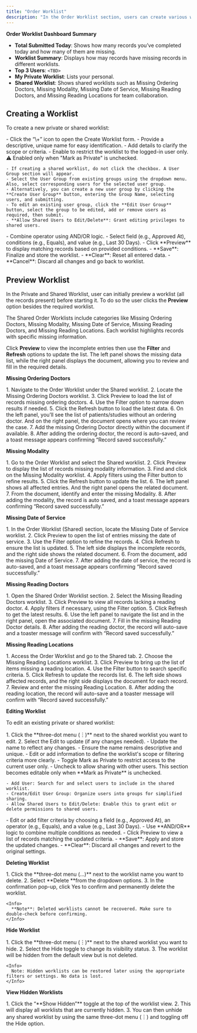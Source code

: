 ```yaml
---
title: "Order Worklist"
description: "In the Order Worklist section, users can create various worklists to track missing order details such as ordering doctors, modalities, date of service (DOS), and more. The Order Worklist Dashboard offers a centralized view of these activities, enabling users to monitor daily performance, access relevant worklists, and view reports based on order status. This helps prioritize tasks and ensures efficient workflow management by addressing incomplete order information."
---
```


**Order Worklist Dashboard Summary**

- **Total Submitted Today**: Shows how many records you’ve completed today and how many of them are missing.
- **Worklist Summary**: Displays how may records have missing records in different worklists.
- **Top 3 Users**: `<TBD>`
- **My Private Worklist**: Lists your personal.
- **Shared Worklist**: Shows shared worklists such as Missing Ordering Doctors, Missing Modality, Missing Date of Service, Missing Reading Doctors, and Missing Reading Locations for team collaboration.

## Creating a Worklist

To create a new private or shared worklist:

<Steps>
  <Step title="Open Create Worklist Form">
    - Click the “\+” icon to open the Create Worklist form.
  </Step>
  <Step title="Enter Worklist Name">
    - Provide a descriptive, unique name for easy identification.
  </Step>
  <Step title="Enter Description (Optional)">
    - Add details to clarify the scope or criteria.
  </Step>
  <Step title="Mark as Private">
    - Enable to restrict the worklist to the logged-in user only.
  </Step>
  <Step title="User Group Configuration (Shared Worklists Only)">
    ⚠️ Enabled only when "Mark as Private" is unchecked.

    - If creating a shared worklist, do not click the checkbox. A User Group section will appear.
    - Select the User Group from existing groups using the dropdown menu. Also, select corresponding users for the selected user group.
    - Alternatively, you can create a new user group by clicking the **Create User Group** button, entering the Group Name, selecting users, and submitting.
    - To edit an existing user group, click the **Edit User Group** button, select the group to be edited, add or remove users as required, then submit.
    - **Allow Shared Users to Edit/Delete**: Grant editing privileges to shared users.
  </Step>
  <Step title="Set Filter Conditions">
    - Combine operator using AND/OR logic.
    - Select field (e.g., Approved At), conditions (e.g., Equals), and value (e.g., Last 30 Days).
  </Step>
  <Step title="Preview Records">
    - Click **Preview** to display matching records based on provided conditions.
  </Step>
  <Step title="Save or Clear">
    - **Save**: Finalize and store the worklist.
    - **Clear**: Reset all entered data.
    - **Cancel**: Discard all changes and go back to worklist.
  </Step>
</Steps>

## Preview Worklist

In the Private and Shared Worklist, user can initially preview a worklist (all the records present) before starting it. To do so the user clicks the **Preview** option besides the required worklist.

The Shared Order Worklists include categories like Missing Ordering Doctors, Missing Modality, Missing Date of Service, Missing Reading Doctors, and Missing Reading Locations. Each worklist highlights records with specific missing information.

Click **Preview** to view the incomplete entries then use the **Filter** and **Refresh** options to update the list. The left panel shows the missing data list, while the right panel displays the document, allowing you to review and fill in the required details.

**Missing Ordering Doctors**

<Steps>
  <Step title="Steps">
    1. Navigate to the Order Worklist under the Shared worklist.
    2. Locate the Missing Ordering Doctors worklist.
    3. Click Preview to load the list of records missing ordering doctors.
    4. Use the Filter option to narrow down results if needed.
    5. Click the Refresh button to load the latest data.
    6. On the left panel, you’ll see the list of patients/studies without an ordering doctor. And on the right panel, the document opens where you can review the case.
    7. Add the missing Ordering Doctor directly within the document if available.
    8. After adding the ordering doctor, the record is auto-saved, and a toast message appears confirming “Record saved successfully.”
  </Step>
</Steps>

**Missing Modality**

<Steps>
  <Step title="Steps">
    1. Go to the Order Worklist and select the Shared worklist.
    2. Click Preview to display the list of records missing modality information.
    3. Find and click on the Missing Modality worklist.
    4. Apply filters using the Filter button to refine results.
    5. Click the Refresh button to update the list.
    6. The left panel shows all affected entries. And the right panel opens the related document.
    7. From the document, identify and enter the missing Modality.
    8. After adding the modality, the record is auto saved, and a toast message appears confirming “Record saved successfully.”
  </Step>
</Steps>

**Missing Date of Service**

<Steps>
  <Step title="Steps">
    1. In the Order Worklist (Shared) section, locate the Missing Date of Service worklist.
    2. Click Preview to open the list of entries missing the date of service.
    3. Use the Filter option to refine the records.
    4. Click Refresh to ensure the list is updated.
    5. The left side displays the incomplete records, and the right side shows the related document.
    6. From the document, add the missing Date of Service.
    7. After adding the date of service, the record is auto-saved, and a toast message appears confirming “Record saved successfully.”
  </Step>
</Steps>

**Missing Reading Doctors**

<Steps>
  <Step title="Steps">
    1. Open the Shared Order Worklist section.
    2. Select the Missing Reading Doctors worklist.
    3. Click Preview to view all records lacking a reading doctor.
    4. Apply filters if necessary, using the Filter option.
    5. Click Refresh to get the latest results.
    6. Use the left panel to navigate the list and in the right panel, open the associated document.
    7. Fill in the missing Reading Doctor details.
    8. After adding the reading doctor, the record will auto-save and a toaster message will confirm with “Record saved successfully.”
  </Step>
</Steps>

**Missing Reading Locations**

<Steps>
  <Step title="Steps">
    1. Access the Order Worklist and go to the Shared tab.
    2. Choose the Missing Reading Locations worklist.
    3. Click Preview to bring up the list of items missing a reading location.
    4. Use the Filter button to search specific criteria.
    5. Click Refresh to update the records list.
    6. The left side shows affected records, and the right side displays the document for each record.
    7. Review and enter the missing Reading Location.
    8. After adding the reading location, the record will auto-save and a toaster message will confirm with “Record saved successfully.”
  </Step>
</Steps>

**Editing Worklist**

To edit an existing private or shared worklist:

<Steps>
  <Step title="Open the Worklist for Editing">
    1. Click the **three-dot menu (︙)** next to the shared worklist you want to edit.
    2. Select the Edit to update (if any changes needed).
  </Step>
  <Step title="Modify Worklist Name">
    - Update the name to reflect any changes.
    - Ensure the name remains descriptive and unique.
  </Step>
  <Step title="Update Description (Optional)">
    - Edit or add information to define the worklist's scope or filtering criteria more clearly.
  </Step>
  <Step title="Change Privacy Settings">
    - Toggle Mark as Private to restrict access to the current user only.
    - Uncheck to allow sharing with other users.
  </Step>
  <Step title="User Group (For Shared Worklists Only)">
    This section becomes editable only when **Mark as Private** is unchecked.

    - Add User: Search for and select users to include in the shared worklist.
    - Create/Edit User Group: Organize users into groups for simplified sharing.
    - Allow Shared Users to Edit/Delete: Enable this to grant edit or delete permissions to shared users.
  </Step>
  <Step title="Adjust Filter Conditions">
    - Edit or add filter criteria by choosing a field (e.g., Approved At), an operator (e.g., Equals), and a value (e.g., Last 30 Days).
    - Use **AND/OR** logic to combine multiple conditions as needed.
  </Step>
  <Step title="Preview Updated Records">
    - Click Preview to view a list of records matching the updated criteria.
  </Step>
  <Step title="Save or Reset Changes">
    - **Save**: Apply and store the updated changes.
    - **Clear**: Discard all changes and revert to the original settings.
  </Step>
</Steps>

**Deleting Worklist**

<Steps>
  <Step title="Steps">
    1. Click the **three-dot menu (…)** next to the worklist name you want to delete.
    2. Select **Delete **from the dropdown options.
    3. In the confirmation pop-up, click Yes to confirm and permanently delete the worklist.

    <Info>
      **Note**: Deleted worklists cannot be recovered. Make sure to double-check before confirming.
    </Info>
  </Step>
</Steps>

**Hide Worklist**

<Steps>
  <Step title="Steps to Hide">
    1. Click the **three-dot menu (︙)** next to the shared worklist you want to hide.
    2. Select the Hide toggle to change its visibility status.
    3. The worklist will be hidden from the default view but is not deleted.

    <Info>
      Note: Hidden worklists can be restored later using the appropriate filters or settings. No data is lost.
    </Info>
  </Step>
</Steps>

**View Hidden Worklists**

<Steps>
  <Step title="Steps">
    1. Click the “**Show Hidden”** toggle at the top of the worklist view.
    2. This will display all worklists that are currently hidden.
    3. You can then unhide any shared worklist by using the same three-dot menu (︙) and toggling off the Hide option.
  </Step>
</Steps>